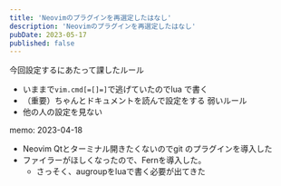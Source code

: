 ```yaml
---
title: 'Neovimのプラグインを再選定したはなし'
description: 'Neovimのプラグインを再選定したはなし'
pubDate: 2023-05-17
published: false
---
```


今回設定するにあたって課したルール
- いままで`vim.cmd[=[]=]`で逃げていたのでlua で書く
- （重要）ちゃんとドキュメントを読んで設定をする
弱いルール
- 他の人の設定を見ない

memo:
2023-04-18
- Neovim Qtとターミナル開きたくないのでgit のプラグインを導入した
- ファイラーがほしくなったので、Fernを導入した。
  - さっそく、augroupをluaで書く必要が出てきた


